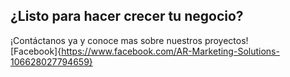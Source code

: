 ## ¿Listo para hacer crecer tu negocio?

¡Contáctanos ya y conoce mas sobre nuestros proyectos!  
[Facebook]{https://www.facebook.com/AR-Marketing-Solutions-106628027794659}
